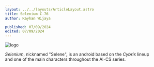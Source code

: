 ```yaml
---
layout: ../../layouts/ArticleLayout.astro
title: Selenium C-76
author: Rayhan Wijaya

published: 07/09/2024
edited: 07/09/2024
---
```



<Image src={selenium} alt="logo" class="w-32" />
<div class="p-3"></div>

_Selenium_, nicknamed "Selene", is an android based on the _Cybrix_ lineup and
one of the main characters throughout the AI-CS series.
